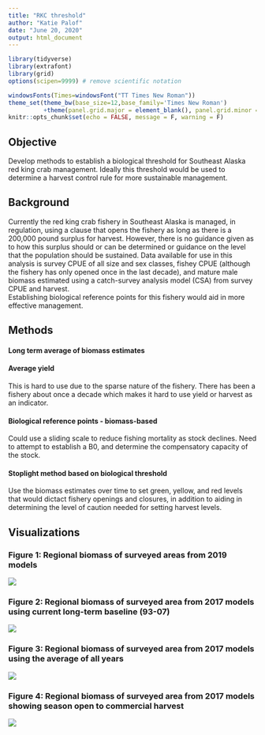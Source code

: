 ```yaml
---
title: "RKC threshold"
author: "Katie Palof"
date: "June 20, 2020"
output: html_document
---
```


```r
library(tidyverse)
library(extrafont)
library(grid)
options(scipen=9999) # remove scientific notation

windowsFonts(Times=windowsFont("TT Times New Roman"))
theme_set(theme_bw(base_size=12,base_family='Times New Roman')
          +theme(panel.grid.major = element_blank(), panel.grid.minor = element_blank()))
knitr::opts_chunk$set(echo = FALSE, message = F, warning = F)
```

## Objective
Develop methods to establish a biological threshold for Southeast Alaska red king crab management.
Ideally this threshold would be used to determine a harvest control rule for more sustainable management.

## Background
Currently the red king crab fishery in Southeast Alaska is managed, in regulation, using a clause that opens the fishery as long as there is a 200,000 pound surplus for harvest.  However, there is no guidance given as to how this surplus should or can be determined or guidance on the level that the population should be sustained. 
Data available for use in this analysis is survey CPUE of all size and sex classes, fishey CPUE (although the fishery has only opened once in the last decade), and mature male biomass estimated using a catch-survey analysis model (CSA) from survey CPUE and harvest.  
Establishing biological reference points for this fishery would aid in more effective management. 


## Methods

#### Long term average of biomass estimates

#### Average yield
This is hard to use due to the sparse nature of the fishery.  There has been a fishery about once a 
decade which makes it hard to use yield or harvest as an indicator.

#### Biological reference points - biomass-based
Could use a sliding scale to reduce fishing mortality as stock declines.
Need to attempt to establish a B0, and determine the compensatory capacity of the stock.
    
#### Stoplight method based on biological threshold
Use the biomass estimates over time to set green, yellow, and red levels that would dictact fishery openings and closures, in addition to aiding in determining the level of caution needed for setting harvest levels. 

## Visualizations

### Figure 1: Regional biomass of surveyed areas from 2019 models

![](../figures/2019/MRregional_biomass2_2019.png)


### Figure 2: Regional biomass of surveyed area from 2017 models using current long-term baseline (93-07)
![](../figures/regional_levels.png)

### Figure 3: Regional biomass of surveyed area from 2017 models using the average of all years
![](../figures/regional_levels2_2019.png)



### Figure 4: Regional biomass of surveyed area from 2017 models showing season open to commercial harvest
![](../results/open_closed_17.png)



